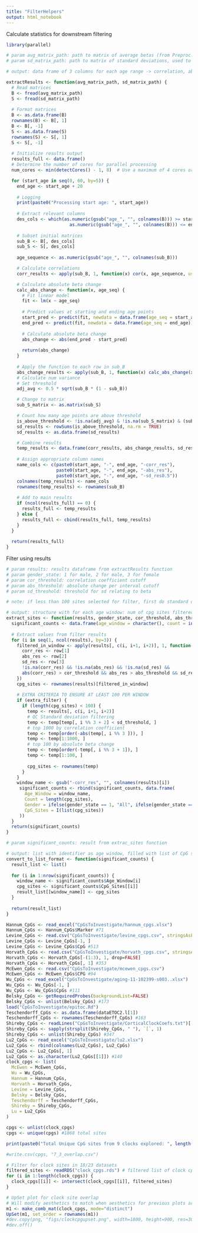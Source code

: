 ```yaml
---
title: "FilterHelpers"
output: html_notebook
---
```


Calculate statistics for downstream filtering

```r
library(parallel)

# param avg_matrix_path: path to matrix of average betas (from Preproc.Rmd)
# param sd_matrix_path: path to matrix of standard deviations, used to fulfill one filter criterion (from Preproc.Rmd)

# output: data frame of 3 columns for each age range -> correlation, abs change, num points over sd threshold

extractResults <- function(avg_matrix_path, sd_matrix_path) {
  # Read matrices
  B <- fread(avg_matrix_path)
  S <- fread(sd_matrix_path)
  
  # Format matrices
  B <- as.data.frame(B)
  rownames(B) <- B[, 1]
  B <- B[, -1]
  S <- as.data.frame(S)
  rownames(S) <- S[, 1]
  S <- S[, -1]
  
  # Initialize results output
  results_full <- data.frame()
  # Determine the number of cores for parallel processing
  num_cores <- min(detectCores() - 1, 8)  # Use a maximum of 4 cores or one less than available

  for (start_age in seq(0, 60, by=5)) {
    end_age <- start_age + 20
    
    # Logging
    print(paste0("Processing start age: ", start_age))
    
    # Extract relevant columns
    des_cols <- which(as.numeric(gsub("age_", "", colnames(B))) >= start_age & 
                        as.numeric(gsub("age_", "", colnames(B))) <= end_age)
    
    # Subset initial matrices
    sub_B <- B[, des_cols]
    sub_S <- S[, des_cols]
    
    age_sequence <- as.numeric(gsub("age_", "", colnames(sub_B)))

    # Calculate correlations
    corr_results <- apply(sub_B, 1, function(x) cor(x, age_sequence, use = "complete.obs"))

    # Calculate absolute beta change
    calc_abs_change <- function(x, age_seq) {
      # Fit linear model
      fit <- lm(x ~ age_seq)
      
      # Predict values at starting and ending age points
      start_pred <- predict(fit, newdata = data.frame(age_seq = start_age))
      end_pred <- predict(fit, newdata = data.frame(age_seq = end_age))
      
      # Calculate absolute beta change
      abs_change <- abs(end_pred - start_pred)
      
      return(abs_change)
    }
    
    # Apply the function to each row in sub_B
    abs_change_results <- apply(sub_B, 1, function(x) calc_abs_change(x, age_sequence))    
    # Calculate num variance
    # Set threshold
    adj_avg <- 0.5 * sqrt(sub_B * (1 - sub_B))

    # Change to matrix    
    sub_S_matrix <- as.matrix(sub_S)

    # Count how many age points are above threshold
    is_above_threshold <- !is.na(adj_avg) & !is.na(sub_S_matrix) & (sub_S_matrix > adj_avg)
    sd_results <- rowSums(is_above_threshold, na.rm = TRUE)
    sd_results <- as.data.frame(sd_results)

    # Combine results
    temp_results <- data.frame(corr_results, abs_change_results, sd_results)
    
    # Assign appropriate column names
    name_cols <- c(paste0(start_age, "-", end_age, "-corr_res"),
                   paste0(start_age, "-", end_age, "-abs_res"),
                   paste0(start_age, "-", end_age, "-sd_res0.5"))
    colnames(temp_results) <- name_cols
    rownames(temp_results) <- rownames(sub_B)
    
    # Add to main results
    if (ncol(results_full) == 0) {
      results_full <- temp_results
    } else {
      results_full <- cbind(results_full, temp_results)
    }
  }
  
  return(results_full)
}
```

Filter using results 

```r
# param results: results dataframe from extractResults function
# param gender_state: 1 for male, 2 for male, 3 for female
# param cor_threshold: correlation coefficient cutoff
# param abs_threshold: absolute change per interval cutoff
# param sd_threshold: threshold for sd relating to beta

# note: if less than 100 sites selected for filter, first do standard deviation filtering, then filter for top 1000 by r, then final top 100 by absolute beta change, just for representation of other age windows

# output: structure with for each age window: num of cpg sites filtered and full list
extract_sites <- function(results, gender_state, cor_threshold, abs_threshold, sd_threshold, extra_filter=TRUE) {
  significant_counts <- data.frame(age_window = character(), count = integer(), sites = I(list()), stringsAsFactors=FALSE)
  
  # Extract values from filter results
  for (i in seq(1, ncol(results), by=3)) {
    filtered_in_window <- apply(results[, c(i, i+1, i+2)], 1, function(row) {
      corr_res <- row[1]
      abs_res <- row[2]
      sd_res <- row[3]
      !is.na(corr_res) && !is.na(abs_res) && !is.na(sd_res) &&
      abs(corr_res) > cor_threshold && abs_res > abs_threshold && sd_res < sd_threshold
    })
    cpg_sites <- rownames(results)[filtered_in_window]
    
    # EXTRA CRITERIA TO ENSURE AT LEAST 100 PER WINDOW
    if (extra_filter) {
      if (length(cpg_sites) < 100) {
        temp <- results[, c(i, i+1, i+2)]
        # QC Standard deviation filtering
        temp <- temp[temp[, i %% 3 + 2] < sd_threshold, ]
        # top 1000 by correlation coefficient
        temp <- temp[order(-abs(temp[, i %% 3 ])), ]
        temp <- temp[1:1000, ]
        # top 100 by absolute beta change
        temp <- temp[order(-temp[, i %% 3 + 1]), ]
        temp <- temp[1:100, ]
        
        cpg_sites <- rownames(temp)
      }
    }
    window_name <- gsub("-corr_res", "", colnames(results)[i])
     significant_counts <- rbind(significant_counts, data.frame(
       Age_Window = window_name, 
       Count = length(cpg_sites), 
       Gender = ifelse(gender_state == 1, "All", ifelse(gender_state == 2, "Male", "Female")),
       CpG_Sites = I(list(cpg_sites))
     ))
  }
  return(significant_counts)
}

# param significant_counts: result from extrac_sites function

# output: list with identifier as age window, filled with list of CpG sites
convert_to_list_format <- function(significant_counts) {
  result_list <- list()
  
  for (i in 1:nrow(significant_counts)) {
    window_name <- significant_counts$Age_Window[i]
    cpg_sites <- significant_counts$CpG_Sites[[i]]
    result_list[[window_name]] <- cpg_sites
  }
  
  return(result_list)
}
```

```r
Hannum_CpGs <- read_excel("CpGsToInvestigate/hannum_cpgs.xlsx")
Hannum_CpGs <- Hannum_CpGs$Marker #71
Levine_CpGs <- read.csv("CpGsToInvestigate/levine_cpgs.csv", stringsAsFactors=FALSE)
Levine_CpGs <- Levine_CpGs[-1, ]
Levine_CpGs <- Levine_CpGs$CpG #513
Horvath_CpGs <- read.csv("CpGsToInvestigate/horvath_cpgs.csv", stringsAsFactors=FALSE)
Horvath_CpGs <- Horvath_CpGs[-(1:3), 1, drop=FALSE]
Horvath_CpGs <- Horvath_CpGs[, 1] #353
McEwen_CpGs <- read.csv("CpGsToInvestigate/mcewen_cpgs.csv")
McEwen_CpGs <- McEwen_CpGs$CPG #94
Wu_CpGs <- read_excel("CpGsToInvestigate/aging-11-102399-s003..xlsx")
Wu_CpGs <- Wu_CpGs[-1, ]
Wu_CpGs <- Wu_CpGs$CpGs #111
Belsky_CpGs <- getRequiredProbes(backgroundList=FALSE)
Belsky_CpGs <- unlist(Belsky_CpGs) #173
load("CpGsToInvestigate/epitoc.Rd")
Teschendorff_CpGs <- as.data.frame(dataETOC2.l[1])
Teschendorff_CpGs <- rownames(Teschendorff_CpGs) #163
Shireby_CpGs <- readLines("CpGsToInvestigate/CorticalClockCoefs.txt")[-1]
Shireby_CpGs <- sapply(strsplit(Shireby_CpGs, " "), `[`, 1)
Shireby_CpGs <- unlist(Shireby_CpGs) #347
Lu2_CpGs <- read_excel("CpGsToInvestigate/lu2.xlsx")
Lu2_CpGs <- rbind(colnames(Lu2_CpGs), Lu2_CpGs)
Lu2_CpGs <- Lu2_CpGs[, 1]
Lu2_CpGs <- as.character(Lu2_CpGs[[1]]) #140
clock_cpgs <- list(
  McEwen = McEwen_CpGs,
  Wu = Wu_CpGs,
  Hannum = Hannum_CpGs,
  Horvath = Horvath_CpGs,
  Levine = Levine_CpGs,
  Belsky = Belsky_CpGs,
  Teschendorff = Teschendorff_CpGs,
  Shireby = Shireby_CpGs,
  Lu = Lu2_CpGs
)

cpgs <- unlist(clock_cpgs)
cpgs <- unique(cpgs) #1868 total sites

print(paste0("Total Unique CpG sites from 9 clocks explored: ", length(cpgs)))

#write.csv(cpgs, "7_3_overlap.csv")

# Filter for clock sites in 18/23 datasets
filtered_sites <- readRDS("clock_cpgs.rds") # filtered list of clock cpgs
for (i in 1:length(clock_cpgs)) {
  clock_cpgs[[i]] <- intersect(clock_cpgs[[i]], filtered_sites)
}

# UpSet plot for clock site overlap 
# Will modify aesthetics to match when aesthetics for previous plots are finalized.
m1 <- make_comb_mat(clock_cpgs, mode="distinct")
UpSet(m1, set_order = rownames(m1))
#dev.copy(png, "figs/clockcpgupset.png", width=1800, height=900, res=300)
#dev.off()
```

